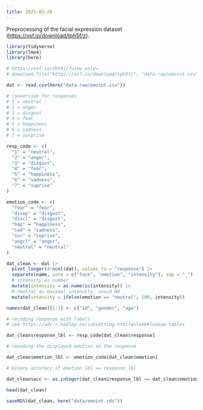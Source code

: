 ```yaml
---
title: 2025-03-28
---
```


Preprocessing of the facial expression dataset ([https://osf.io/download/tph5f/z](https://osf.io/download/tph5f/)).

```r
library(tidyverse)
library(lme4)
library(here)

# https://osf.io/zhtbj/?view_only=
# download.file("https://osf.io/download/tph5f/", "data-raw/emoint.csv")

dat <- read.csv(here("data-raw/emoint.csv"))

# conversion for responses
# 1 = neutral
# 2 = anger
# 3 = disgust
# 4 = fear
# 5 = happiness
# 6 = sadness
# 7 = surprise

resp_code <- c(
  "1" = "neutral",
  "2" = "anger",
  "3" = "disgust",
  "4" = "fear",
  "5" = "happiness",
  "6" = "sadness",
  "7" = "suprise"
)

emotion_code <- c(
  "fear" = "fear",
  "disop" = "disgust",
  "discl" = "disgust",
  "hap" = "happiness",
  "sad" = "sadness",
  "sur" = "suprise",
  "angcl" = "anger",
  "neutral" = "neutral"
)

dat_clean <- dat |> 
  pivot_longer(4:ncol(dat), values_to = "response") |> 
  separate(name, into = c("face", "emotion", "intensity"), sep = "_")  |>
  # intensity as number
  mutate(intensity = as.numeric(intensity)) |> 
  # neutral as maximal intensity, avoid NA
  mutate(intensity = ifelse(emotion == "neutral", 100, intensity))

names(dat_clean)[1:3] <- c("id", "gender", "age")

# recoding response with labels
# see https://adv-r.hadley.nz/subsetting.html?q=look#lookup-tables

dat_clean$response_lbl <- resp_code[dat_clean$response]

# recoding the displayed emotion as the response

dat_clean$emotion_lbl <- emotion_code[dat_clean$emotion]

# binary accuracy if emotion_lbl == response_lbl

dat_clean$acc <- as.integer(dat_clean$response_lbl == dat_clean$emotion_lbl)

head(dat_clean)

saveRDS(dat_clean, here("data/emoint.rds"))
```